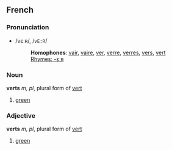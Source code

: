 ==French==
===Pronunciation===
*/vεːʀ/, /<tt>vE:R</tt>/
*:'''Homophones''': [[vair]], [[vaire]], [[ver]], [[verre]], [[verres]], [[vers]], [[vert]]
*:[[Rhymes:French:-εːʀ|Rhymes: -εːʀ]]

===Noun===
'''verts''' ''m, pl'', plural form of [[vert]]

# [[green]]

===Adjective===
'''verts''' ''m, pl'', plural form of [[vert]]

# [[green]]